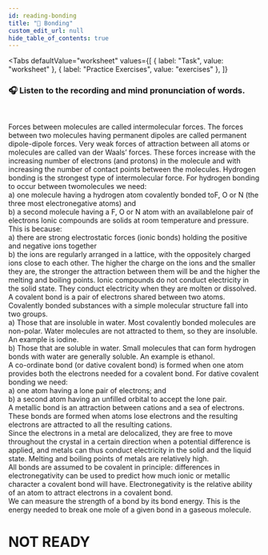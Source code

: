 ```yaml
---
id: reading-bonding
title: "📝 Bonding"
custom_edit_url: null
hide_table_of_contents: true
---
```



<Tabs
  defaultValue="worksheet"
  values={[
    { label: "Task", value: "worksheet" },
    { label: "Practice Exercises", value: "exercises" },
  ]}
>
<TabItem value="worksheet">

### 🎧️ Listen to the recording and mind pronunciation of words.

<ReactPlayer
  url="/media/504.154e706c.mp3"
  width="100ww"
  height="40px"
  controls={true}
/>

<br />

Forces between molecules are called intermolecular forces. The forces between two molecules having permanent dipoles are called permanent dipole-dipole forces. Very weak forces of attraction between all atoms or molecules are called van der Waals’ forces. These forces increase with the increasing number of electrons (and protons) in the molecule and with increasing the number of contact points between the molecules. Hydrogen bonding is the strongest type of intermolecular force. For hydrogen bonding to occur between twomolecules we need:<br/>
a) one molecule having a hydrogen atom covalently bonded toF, O or N (the three most electronegative atoms) and<br/>
b) a second molecule having a F, O or N atom with an availablelone pair of electrons Ionic compounds are solids at room temperature and pressure. <br/>
This is because:<br/>
a) there are strong electrostatic forces (ionic bonds) holding the positive and negative ions together<br/>
b) the ions are regularly arranged in a lattice, with the oppositely charged ions close to each other. The higher the charge on the ions and the smaller they are, the stronger the attraction between them will be and the higher the melting and boiling points. Ionic compounds do not conduct electricity in the solid state. They conduct electricity when they are molten or dissolved.<br/>
A covalent bond is a pair of electrons shared between two atoms. Covalently bonded substances with a simple molecular structure fall into two groups.<br/>
a) Those that are insoluble in water. Most covalently bonded molecules are non-polar. Water molecules are not attracted to them, so they are insoluble. An example is iodine.<br/>
b) Those that are soluble in water. Small molecules that can form hydrogen bonds with water are generally soluble. An example is ethanol.<br/>
A co-ordinate bond (or dative covalent bond) is formed when one atom provides both the electrons needed for a covalent bond. For dative covalent bonding we need:<br/>
a) one atom having a lone pair of electrons; and<br/>
b) a second atom having an unfilled orbital to accept the lone pair. <br/>
A metallic bond is an attraction between cations and a sea of electrons. These bonds are formed when atoms lose electrons and the resulting electrons are attracted to all the resulting cations. <br/>
Since the electrons in a metal are delocalized, they are free to move throughout the crystal in a certain direction when a potential difference is applied, and metals can thus conduct electricity in the solid and the liquid state. Melting and boiling points of metals are relatively high.<br/>
All bonds are assumed to be covalent in principle: differences in electronegativity can be used to predict how much ionic or metallic character a covalent bond will have. Electronegativity is the relative ability of an atom to attract electrons in a covalent bond.<br/>
We can measure the strength of a bond by its bond energy. This is the energy needed to break one mole of a given bond in a gaseous molecule.<br/>

<Frame src="https://learningapps.org/watch?v=pxwbwhcvk21" height="630px" />

</TabItem>

<TabItem value="exercises">

# NOT READY

<Frame src="https://learningapps.org/watch?v=pya6tidd321" height="480px" />
<Frame src="https://learningapps.org/watch?v=pugtnjb7a21" height="480px" />
<Frame src="https://learningapps.org/watch?v=pvdrodrik21" height="480px" />
<Frame src="https://learningapps.org/watch?v=pu65wy6o321" height="1040px" />
<Frame src="https://learningapps.org/watch?v=p2abpuetk21" height="680px" />  
<Frame src="https://learningapps.org/watch?v=p3v3q0g3n21" height="920px" />
<Frame src="https://learningapps.org/watch?v=p4cte4d1k21" height="580px" />
<Frame src="https://learningapps.org/watch?v=pqd1ipn6a21" height="730px" />
<Frame src="https://learningapps.org/watch?v=pryeas8av21" height="580px" />
<Frame src="https://learningapps.org/watch?v=pd2zo4aej21" height="780px" />
<Frame src="https://learningapps.org/watch?v=pw4fff5ja21" height="780px" />
<Frame src="https://learningapps.org/watch?v=pbmm0q10j21" height="480px" />

</TabItem>
</Tabs>
